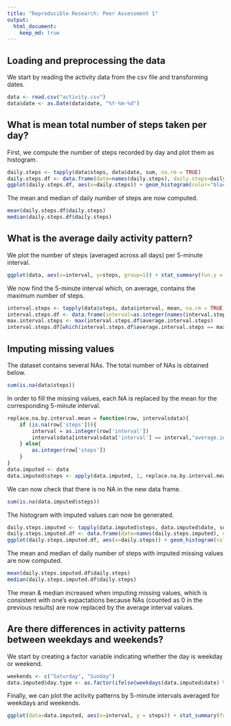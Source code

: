 ```yaml
---
title: "Reproducible Research: Peer Assessment 1"
output: 
  html_document:
    keep_md: true
---
```





## Loading and preprocessing the data

We start by reading the activity data from the csv file and transforming dates.

```r
data <- read.csv("activity.csv")
data$date <- as.Date(data$date, "%Y-%m-%d")
```

## What is mean total number of steps taken per day?

First, we compute the number of steps recorded by day and plot them as histogram.

```r
daily.steps <- tapply(data$steps, data$date, sum, na.rm = TRUE)
daily.steps.df <- data.frame(date=names(daily.steps), daily.steps=daily.steps)
ggplot(daily.steps.df, aes(x=daily.steps)) + geom_histogram(color="black", fill="white", binwidth = 1000) + labs(x = "Number of daily steps", y = "Number of days")
```

The mean and median of daily number of steps are now computed.

```r
mean(daily.steps.df$daily.steps)
median(daily.steps.df$daily.steps)
```

## What is the average daily activity pattern?

We plot the number of steps (averaged across all days) per 5-minute interval.

```r
ggplot(data, aes(x=interval, y=steps, group=1)) + stat_summary(fun.y = mean, geom='line', na.rm = TRUE ) + labs(x = "5-minute day interval", y = "Average number of steps")
```

We now find the 5-minute interval which, on average, contains the maximum number of steps.

```r
interval.steps <- tapply(data$steps, data$interval, mean, na.rm = TRUE)
interval.steps.df <- data.frame(interval=as.integer(names(interval.steps)), average.interval.steps=interval.steps)
max.interval.steps <- max(interval.steps.df$average.interval.steps)
interval.steps.df[which(interval.steps.df$average.interval.steps == max.interval.steps),]
```

## Imputing missing values

The dataset contains several NAs. The total number of NAs is obtained below.

```r
sum(is.na(data$steps))
```

In order to fill the missing values, each NA is replaced by the mean for the corresponding 5-minute interval.

```r
replace.na.by.interval.mean = function(row, intervalsdata){
    if (is.na(row['steps'])){
        interval = as.integer(row['interval'])
        intervalsdata[intervalsdata['interval'] == interval,"average.interval.steps"]
    } else{
        as.integer(row['steps'])
    }
}
data.imputed <- data
data.imputed$steps <- apply(data.imputed, 1, replace.na.by.interval.mean, interval.steps.df)
```

We can now check that there is no NA in the new data frame.

```r
sum(is.na(data.imputed$steps))
```

The histogram with imputed values can now be generated.

```r
daily.steps.imputed <- tapply(data.imputed$steps, data.imputed$date, sum, na.rm = TRUE)
daily.steps.imputed.df <- data.frame(date=names(daily.steps.imputed), daily.steps=daily.steps.imputed)
ggplot(daily.steps.imputed.df, aes(x=daily.steps)) + geom_histogram(color="black", fill="white", binwidth = 1000) + labs(x = "Number of daily steps", y = "Number of days")
```

The mean and median of daily number of steps with imputed missing values are now computed.

```r
mean(daily.steps.imputed.df$daily.steps)
median(daily.steps.imputed.df$daily.steps)
```

The mean & median increased when imputing missing values, which is consistent with one's expactations because NAs (counted as 0 in the previous results) are now replaced by the average interval values.

## Are there differences in activity patterns between weekdays and weekends?

We start by creating a factor variable indicating whether the day is weekday or weekend.

```r
weekends <- c("Saturday", "Sunday")
data.imputed$day.type <- as.factor(ifelse(weekdays(data.imputed$date) %in% weekends,"weekend","weekday"))
```

Finally, we can plot the activity patterns by 5-minute intervals averaged for weekdays and weekends.

```r
ggplot(data=data.imputed, aes(x=interval, y = steps)) + stat_summary(fun.y = mean, geom='line') + facet_grid(day.type~.) + labs(x = "5-minute day interval", y = "Average number of steps")
```
